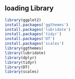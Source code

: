 ## loading Library

```r
library(ggplot2)
install.packages('ggthemes')
install.packages('lubridate')
install.packages('tidyr')
install.packages('DT')
install.packages('scales')
library(ggthemes)
library(lubridate)
library(dplyr)
library(tidyr)
library(DT)
library(scales)
```

